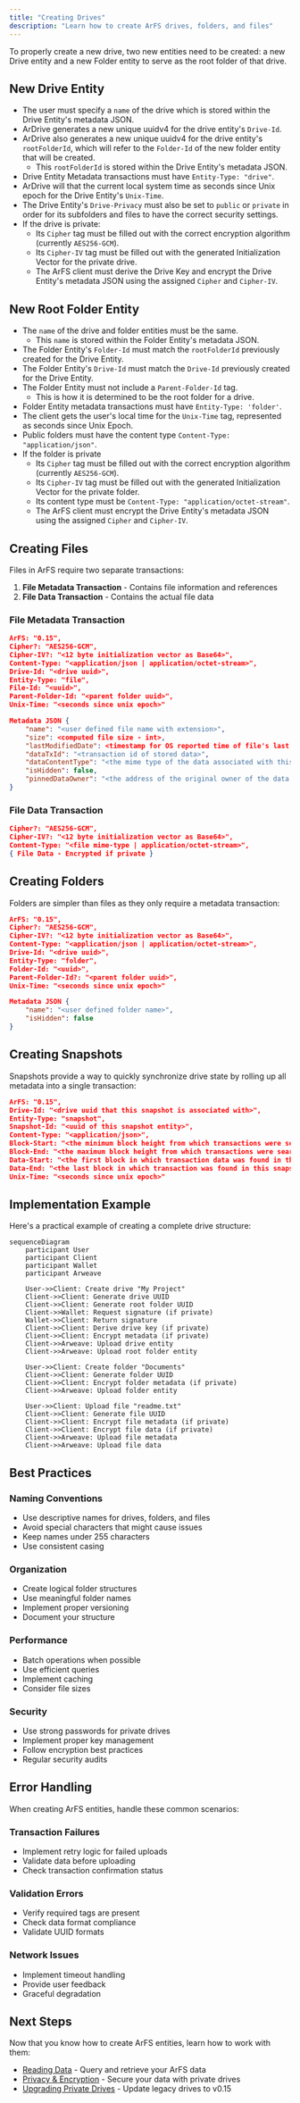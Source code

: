 ```yaml
---
title: "Creating Drives"
description: "Learn how to create ArFS drives, folders, and files"
---
```


To properly create a new drive, two new entities need to be created: a new Drive entity and a new Folder entity to serve as the root folder of that drive.

## New Drive Entity

- The user must specify a `name` of the drive which is stored within the Drive Entity's metadata JSON.
- ArDrive generates a new unique uuidv4 for the drive entity's `Drive-Id`.
- ArDrive also generates a new unique uuidv4 for the drive entity's `rootFolderId`, which will refer to the `Folder-Id` of the new folder entity that will be created.
  - This `rootFolderId` is stored within the Drive Entity's metadata JSON.
- Drive Entity Metadata transactions must have `Entity-Type: "drive"`.
- ArDrive will that the current local system time as seconds since Unix epoch for the Drive Entity's `Unix-Time`.
- The Drive Entity's `Drive-Privacy` must also be set to `public` or `private` in order for its subfolders and files to have the correct security settings.
- If the drive is private:
  - Its `Cipher` tag must be filled out with the correct encryption algorithm (currently `AES256-GCM`).
  - Its `Cipher-IV` tag must be filled out with the generated Initialization Vector for the private drive.
  - The ArFS client must derive the Drive Key and encrypt the Drive Entity's metadata JSON using the assigned `Cipher` and `Cipher-IV`.

## New Root Folder Entity

- The `name` of the drive and folder entities must be the same.
  - This `name` is stored within the Folder Entity's metadata JSON.
- The Folder Entity's `Folder-Id` must match the `rootFolderId` previously created for the Drive Entity.
- The Folder Entity's `Drive-Id` must match the `Drive-Id` previously created for the Drive Entity.
- The Folder Entity must not include a `Parent-Folder-Id` tag.
  - This is how it is determined to be the root folder for a drive.
- Folder Entity metadata transactions must have `Entity-Type: 'folder'`.
- The client gets the user's local time for the `Unix-Time` tag, represented as seconds since Unix Epoch.
- Public folders must have the content type `Content-Type: "application/json"`.
- If the folder is private
  - Its `Cipher` tag must be filled out with the correct encryption algorithm (currently `AES256-GCM`).
  - Its `Cipher-IV` tag must be filled out with the generated Initialization Vector for the private folder.
  - Its content type must be `Content-Type: "application/octet-stream"`.
  - The ArFS client must encrypt the Drive Entity's metadata JSON using the assigned `Cipher` and `Cipher-IV`.

## Creating Files

Files in ArFS require two separate transactions:

1. **File Metadata Transaction** - Contains file information and references
2. **File Data Transaction** - Contains the actual file data

### File Metadata Transaction

```json
ArFS: "0.15",
Cipher?: "AES256-GCM",
Cipher-IV?: "<12 byte initialization vector as Base64>",
Content-Type: "<application/json | application/octet-stream>",
Drive-Id: "<drive uuid>",
Entity-Type: "file",
File-Id: "<uuid>",
Parent-Folder-Id: "<parent folder uuid>",
Unix-Time: "<seconds since unix epoch>"

Metadata JSON {
    "name": "<user defined file name with extension>",
    "size": <computed file size - int>,
    "lastModifiedDate": <timestamp for OS reported time of file's last modified date represented as milliseconds since unix epoch - int>,
    "dataTxId": "<transaction id of stored data>",
    "dataContentType": "<the mime type of the data associated with this file entity>",
    "isHidden": false,
    "pinnedDataOwner": "<the address of the original owner of the data where the file is pointing to>"
}
```

### File Data Transaction

```json
Cipher?: "AES256-GCM",
Cipher-IV?: "<12 byte initialization vector as Base64>",
Content-Type: "<file mime-type | application/octet-stream>",
{ File Data - Encrypted if private }
```

## Creating Folders

Folders are simpler than files as they only require a metadata transaction:

```json
ArFS: "0.15",
Cipher?: "AES256-GCM",
Cipher-IV?: "<12 byte initialization vector as Base64>",
Content-Type: "<application/json | application/octet-stream>",
Drive-Id: "<drive uuid>",
Entity-Type: "folder",
Folder-Id: "<uuid>",
Parent-Folder-Id?: "<parent folder uuid>",
Unix-Time: "<seconds since unix epoch>"

Metadata JSON {
    "name": "<user defined folder name>",
    "isHidden": false
}
```

## Creating Snapshots

Snapshots provide a way to quickly synchronize drive state by rolling up all metadata into a single transaction:

```json
ArFS: "0.15",
Drive-Id: "<drive uuid that this snapshot is associated with>",
Entity-Type: "snapshot",
Snapshot-Id: "<uuid of this snapshot entity>",
Content-Type: "<application/json>",
Block-Start: "<the minimum block height from which transactions were searched for in this snapshot>",
Block-End: "<the maximum block height from which transactions were searched for in this snapshot>",
Data-Start: "<the first block in which transaction data was found in this snapshot>",
Data-End: "<the last block in which transaction was found in this snapshot>",
Unix-Time: "<seconds since unix epoch>"
```

## Implementation Example

Here's a practical example of creating a complete drive structure:

```mermaid
sequenceDiagram
    participant User
    participant Client
    participant Wallet
    participant Arweave

    User->>Client: Create drive "My Project"
    Client->>Client: Generate drive UUID
    Client->>Client: Generate root folder UUID
    Client->>Wallet: Request signature (if private)
    Wallet->>Client: Return signature
    Client->>Client: Derive drive key (if private)
    Client->>Client: Encrypt metadata (if private)
    Client->>Arweave: Upload drive entity
    Client->>Arweave: Upload root folder entity

    User->>Client: Create folder "Documents"
    Client->>Client: Generate folder UUID
    Client->>Client: Encrypt folder metadata (if private)
    Client->>Arweave: Upload folder entity

    User->>Client: Upload file "readme.txt"
    Client->>Client: Generate file UUID
    Client->>Client: Encrypt file metadata (if private)
    Client->>Client: Encrypt file data (if private)
    Client->>Arweave: Upload file metadata
    Client->>Arweave: Upload file data
```

## Best Practices

### Naming Conventions

- Use descriptive names for drives, folders, and files
- Avoid special characters that might cause issues
- Keep names under 255 characters
- Use consistent casing

### Organization

- Create logical folder structures
- Use meaningful folder names
- Implement proper versioning
- Document your structure

### Performance

- Batch operations when possible
- Use efficient queries
- Implement caching
- Consider file sizes

### Security

- Use strong passwords for private drives
- Implement proper key management
- Follow encryption best practices
- Regular security audits

## Error Handling

When creating ArFS entities, handle these common scenarios:

### Transaction Failures

- Implement retry logic for failed uploads
- Validate data before uploading
- Check transaction confirmation status

### Validation Errors

- Verify required tags are present
- Check data format compliance
- Validate UUID formats

### Network Issues

- Implement timeout handling
- Provide user feedback
- Graceful degradation

## Next Steps

Now that you know how to create ArFS entities, learn how to work with them:

- [Reading Data](/build/advanced/arfs/reading-data) - Query and retrieve your ArFS data
- [Privacy & Encryption](/build/advanced/arfs/privacy) - Secure your data with private drives
- [Upgrading Private Drives](/build/advanced/arfs/upgrading-drives) - Update legacy drives to v0.15
